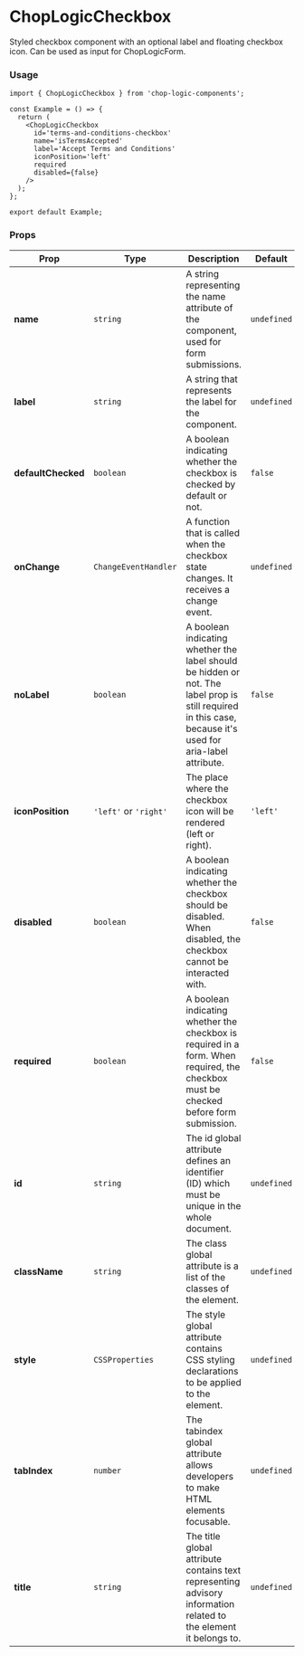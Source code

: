 
<Meta of={CheckboxStories} title='Checkbox' />

# ChopLogicCheckbox

Styled checkbox component with an optional label and floating checkbox icon. Can be used as input for ChopLogicForm.

### Usage

```tsx
import { ChopLogicCheckbox } from 'chop-logic-components';

const Example = () => {
  return (
    <ChopLogicCheckbox
      id='terms-and-conditions-checkbox'
      name='isTermsAccepted'
      label='Accept Terms and Conditions'
      iconPosition='left'
      required
      disabled={false}
    />
  );
};

export default Example;
```

### Props

| Prop               | Type                  | Description                                                                                                                                                | Default     | Required |
| ------------------ | --------------------- | ---------------------------------------------------------------------------------------------------------------------------------------------------------- | ----------- | -------- |
| **name**           | `string`              | A string representing the name attribute of the component, used for form submissions.                                                                      | `undefined` | Yes      |
| **label**          | `string`              | A string that represents the label for the component.                                                                                                      | `undefined` | Yes      |
| **defaultChecked** | `boolean`             | A boolean indicating whether the checkbox is checked by default or not.                                                                                    | `false`     | No       |
| **onChange**       | `ChangeEventHandler`  | A function that is called when the checkbox state changes. It receives a change event.                                                                     | `undefined` | No       |
| **noLabel**        | `boolean`             | A boolean indicating whether the label should be hidden or not. The label prop is still required in this case, because it's used for aria-label attribute. | `false`     | No       |
| **iconPosition**   | `'left'` or `'right'` | The place where the checkbox icon will be rendered (left or right).                                                                                        | `'left'`    | No       |
| **disabled**       | `boolean`             | A boolean indicating whether the checkbox should be disabled. When disabled, the checkbox cannot be interacted with.                                       | `false`     | No       |
| **required**       | `boolean`             | A boolean indicating whether the checkbox is required in a form. When required, the checkbox must be checked before form submission.                       | `false`     | No       |
| **id**             | `string`              | The id global attribute defines an identifier (ID) which must be unique in the whole document.                                                             | `undefined` | No       |
| **className**      | `string`              | The class global attribute is a list of the classes of the element.                                                                                        | `undefined` | No       |
| **style**          | `CSSProperties`       | The style global attribute contains CSS styling declarations to be applied to the element.                                                                 | `undefined` | No       |
| **tabIndex**       | `number`              | The tabindex global attribute allows developers to make HTML elements focusable.                                                                           | `undefined` | No       |
| **title**          | `string`              | The title global attribute contains text representing advisory information related to the element it belongs to.                                           | `undefined` | No       |
